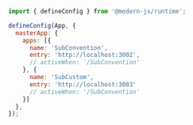 ```js title="src/App.tsx"
import { defineConfig } from '@modern-js/runtime';

defineConfig(App, {
  masterApp: {
    apps: [{
      name: 'SubConvention',
      entry: 'http://localhost:3002',
      // activeWhen: '/SubConvention'
    }, {
      name: 'SubCustom',
      entry: 'http://localhost:3003'
      // activeWhen: '/SubConvention'
    }]
  },
});
```
